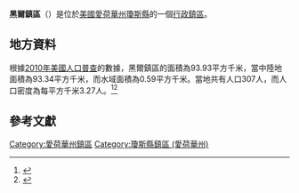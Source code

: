 {{noteTA
|G1=USState
|G2=地名
|G3=Unit
}}
{{Infobox settlement
|official_name            = 黑爾鎮區
|native_name = Hale Township
|settlement_type          = [[行政鎮區|行政鎮區]]
|image_skyline            = 
|imagesize                = 
|image_map                = 
|mapsize                  = 
|pushpin_map  =USA Iowa
|pushpin_label = 黑爾鎮區
|pushpin_label_position   = top
|pushpin_map_caption      = 黑爾鎮區在愛荷華州的位置
|subdivision_type         = [[世界政區索引|國家]]
|subdivision_type1        = [[美国州份|州份]]
|subdivision_type2        = [[愛荷華州行政区划|縣]]
|subdivision_name         = [[美国|美国]]
|subdivision_name1        = [[愛荷華州|愛荷華州]]
|subdivision_name2        = [[瓊斯縣_(愛荷華州)|瓊斯縣]]
|elevation_ft             = 810
|elevation_m              = 247
|timezone                 = [[北美中部時區|北美中部時區]]
|area_total_km2           = 93.93
|area_land_km2            = 93.34
|area_water_km2           = 0.59
|area_total_sq_mi         = 
|area_land_sq_mi          = 
|area_water_sq_mi         = 
|population_as_of         = [[2010年美國人口普查|2010]]
|population_footnotes     = 
|population_total         = 307
|population_density_km2   = auto
|population_density_sq_mi = auto
|utc_offset               = -6
|coordinates              = {{coord|41|59|00|N|91|05|00|W|type:city_region:US-AL_source:GNS-enwiki|display=inline,title}}
| coor_pinpoint           = 
| coordinates_footnotes   = 
|timezone_DST             = CDT
|utc_offset_DST           = -5
|postal_code_type         = [[美國郵區編號|郵區編號]]
|postal_code              = 
|area_code                = {{link-en|电话区号319|Area code 319|319}}
|blank_name = [[地名信息系统|GNIS ID]]
|blank_info = 467989
}}
'''黑爾鎮區'''（{{lang-en|Hale Township}}）是位於[[美國|美國]][[愛荷華州|愛荷華州]][[瓊斯縣_(愛荷華州)|瓊斯縣]]的一個[[行政鎮區|行政鎮區]]。

== 地方資料 ==
根據[[2010年美國人口普查|2010年美國人口普查]]的數據，黑爾鎮區的面積為93.93平方千米，當中陸地面積為93.34平方千米，而水域面積為0.59平方千米。當地共有人口307人，而人口密度為每平方千米3.27人。<ref name="GR8">{{cite web|url=http://factfinder2.census.gov|publisher=[[美国人口调查局|美国人口调查局]]|accessdate=2011-05-14|title=American FactFinder}}</ref><ref>{{cite web|url=https://www.citypopulation.de/en/usa/iowa/admin/|title=USA: Iowa (Counties and Townships) - City Population}}</ref>

== 參考文獻 ==
{{reflist}}

{{瓊斯縣 (愛荷華州)}}

{{DEFAULTSORT:Hale Township}}
[[Category:愛荷華州鎮區|Category:愛荷華州鎮區]]
[[Category:瓊斯縣鎮區_(愛荷華州)|Category:瓊斯縣鎮區 (愛荷華州)]]

{{Iowa-geo-stub}}